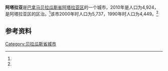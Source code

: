 {{Infobox settlement
|name                   = 阿塔拉亚  
|native_name            = 
|settlement_type        = [[市_(巴拿马)|市]]
|image_skyline          = 
|image_caption          = 
|image_alt              = 
|pushpin_map            =
|coordinates_display    = inline,title
|coordinates_region     = PA
|subdivision_type       = 国家
|subdivision_name       = {{flag|Panama}}
|subdivision_type1      = [[巴拿马行政区划|省份]]
|subdivision_name1      = [[贝拉瓜斯省|贝拉瓜斯省]]
|subdivision_type2      = [[区_(巴拿马)|区]]
|subdivision_name2      = [[阿塔拉亚区|阿塔拉亚区]]
|leader_title           = 
|leader_name            = 
|established_title      = 设立时间
|established_date       = 
|area_land_km2          = 47.6
|area_footnotes         = <ref name=inec>[http://www.contraloria.gob.pa/inec/archivos/P3601Cuadro11.xls {{Wayback|url=http://www.contraloria.gob.pa/inec/archivos/P3601Cuadro11.xls |date=20160304030354 }} "Cuadro 11 (Superficie, población y densidad de población en la República...)" [Table 11 (Area, population, and population density in the Republic...)<nowiki>]</nowiki>] (.xls). In {{cite web|title=Resultados Finales Básicos|trans-title=Basic Final Results|url=https://www.contraloria.gob.pa/inec/publicaciones/Publicaciones.aspx?ID_SUBCATEGORIA=59&ID_PUBLICACION=360&ID_IDIOMA=1&ID_CATEGORIA=13|publisher=[[巴拿马国家统计及普查局|巴拿马国家统计及普查局]]|accessdate=May 26, 2015|language=es|archive-date=2015-07-10|archive-url=https://web.archive.org/web/20150710070123/http://www.contraloria.gob.pa/inec/Publicaciones/Publicaciones.aspx?ID_SUBCATEGORIA=59&ID_PUBLICACION=360&ID_IDIOMA=1&ID_CATEGORIA=13|dead-url=no}}</ref>
|population_as_of       = 2010
|population_total       = 4924
|population_footnotes   = <ref name=inec/>
|population_density_km2 = 103.4
|population_note        = 人口密度数据由计算得出
|timezone1              = [[北美东部时区|东部时区]]
|utc_offset1            = −5
|latd                   = 
|latm                   = 
|lats                   = 
|latNS                  = 
|longd                  = 
|longm                  = 
|longs                  = 
|longEW                 = }}

'''阿塔拉亚'''是[[巴拿马|巴拿马]][[贝拉瓜斯省|贝拉瓜斯省]][[阿塔拉亚区|阿塔拉亚区]]的一个城市，2010年是人口为4,924，是阿塔拉亚区的区治。<ref name=inec/>该市2000年时人口为5,737，1990年时人口为4,449。<ref name=inec/>

==参考资料==
{{reflist}}

{{Panama-geo-stub}}
{{Veraguas Province}}

[[Category:贝拉瓜斯省城市|Category:贝拉瓜斯省城市]]